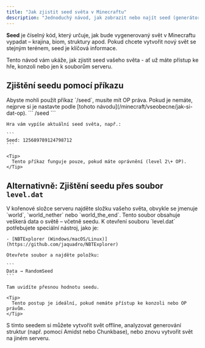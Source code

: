 ```yaml
---
title: "Jak zjistit seed světa v Minecraftu"
description: "Jednoduchý návod, jak zobrazit nebo najít seed (generátor světa) na vašem Minecraft serveru pomocí příkazu nebo souboru level.dat."
---
```


**Seed** je číselný kód, který určuje, jak bude vygenerovaný svět v Minecraftu vypadat – krajina, biom, struktury apod. Pokud chcete vytvořit nový svět se stejným terénem, seed je klíčová informace.

Tento návod vám ukáže, jak zjistit seed vašeho světa - ať už máte přístup ke hře, konzoli nebo jen k souborům serveru.

## Zjištění seedu pomocí příkazu

<Steps>
  <Step title="Připojte se na server jako OP hráč">
    Abyste mohli použít příkaz `/seed`, musíte mít OP práva. Pokud je nemáte, nejprve si je nastavte podle [tohoto návodu](/minecraft/vseobecne/jak-si-dat-op).
  </Step>
  <Step title="Napište příkaz do chatu nebo konzole">
    ```
    /seed
    ```

    Hra vám vypíše aktuální seed světa, např.:

    ```
    Seed: 125689789124798712
    ```

    <Tip>
      Tento příkaz funguje pouze, pokud máte oprávnění (level 2\+ OP).
    </Tip>
  </Step>
</Steps>

## Alternativně: Zjištění seedu přes soubor `level.dat`

<Steps>
  <Step title="Otevřete složku se světem">
    V kořenové složce serveru najděte složku vašeho světa, obvykle se jmenuje `world`, `world_nether` nebo `world_the_end`.
  </Step>
  <Step title="Najděte soubor `level.dat`">
    Tento soubor obsahuje veškerá data o světě – včetně seedu.
  </Step>
  <Step title="Otevřete soubor pomocí NBT editoru">
    K otevření souboru `level.dat` potřebujete speciální nástroj, jako je:

    - [NBTExplorer (Windows/macOS/Linux)](https://github.com/jaquadro/NBTExplorer)

    Otevřete soubor a najděte položku:

    ```
    Data → RandomSeed
    ```

    Tam uvidíte přesnou hodnotu seedu.

    <Tip>
      Tento postup je ideální, pokud nemáte přístup ke konzoli nebo OP právům.
    </Tip>
  </Step>
</Steps>

S tímto seedem si můžete vytvořit svět offline, analyzovat generování struktur (např. pomocí Amidst nebo Chunkbase), nebo znovu vytvořit svět na jiném serveru.